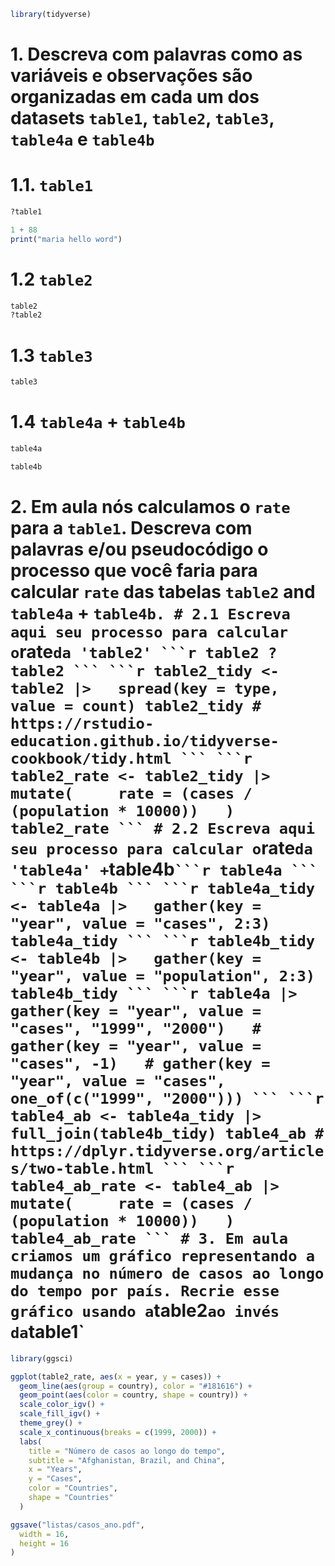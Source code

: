 ```r
library(tidyverse)
```
# 1. Descreva com palavras como as variáveis e observações são organizadas em cada um dos datasets `table1`, `table2`, `table3`, `table4a` e `table4b`
# 1.1. `table1`
```r
?table1
```
```r
1 + 88
print("maria hello word")
```
# 1.2 `table2`
```r
table2
?table2
```
# 1.3 `table3`
```r
table3
```
# 1.4 `table4a` + `table4b`
```r
table4a
```
```r
table4b
```
# 2. Em aula nós calculamos o `rate` para a `table1`. Descreva com palavras e/ou pseudocódigo o processo que você faria para calcular `rate` das tabelas `table2` and `table4a` + `table4b.
# 2.1 Escreva aqui seu processo para calcular o `rate` da 'table2'
```r
table2
?table2
```
```r
table2_tidy <- table2 |>
  spread(key = type, value = count)
table2_tidy
# https://rstudio-education.github.io/tidyverse-cookbook/tidy.html
```
```r
table2_rate <- table2_tidy |>
  mutate(
    rate = (cases / (population * 10000))
  )
table2_rate
```
# 2.2 Escreva aqui seu processo para calcular o `rate` da 'table4a' + `table4b`
```r
table4a
```
```r
table4b
```
```r
table4a_tidy <- table4a |>
  gather(key = "year", value = "cases", 2:3)
table4a_tidy
```
```r
table4b_tidy <- table4b |>
  gather(key = "year", value = "population", 2:3)
table4b_tidy
```
```r
table4a |>
  gather(key = "year", value = "cases", "1999", "2000")
  # gather(key = "year", value = "cases", -1)
  # gather(key = "year", value = "cases", one_of(c("1999", "2000")))
```
```r
table4_ab <- table4a_tidy |>
  full_join(table4b_tidy)
table4_ab
# https://dplyr.tidyverse.org/articles/two-table.html
```
```r
table4_ab_rate <- table4_ab |>
  mutate(
    rate = (cases / (population * 10000))
  )
table4_ab_rate
```
# 3. Em aula criamos um gráfico representando a mudança no número de casos ao longo do tempo por país. Recrie esse gráfico usando a `table2` ao invés da `table1`
```r
library(ggsci)

ggplot(table2_rate, aes(x = year, y = cases)) +
  geom_line(aes(group = country), color = "#181616") +
  geom_point(aes(color = country, shape = country)) +
  scale_color_igv() +
  scale_fill_igv() +
  theme_grey() +
  scale_x_continuous(breaks = c(1999, 2000)) +
  labs(
    title = "Número de casos ao longo do tempo",
    subtitle = "Afghanistan, Brazil, and China",
    x = "Years",
    y = "Cases",
    color = "Countries",
    shape = "Countries"
  )
```
```r
ggsave("listas/casos_ano.pdf",
  width = 16,
  height = 16
)
```
